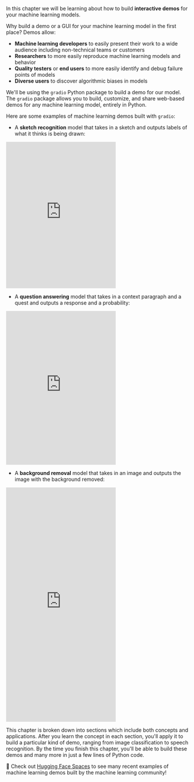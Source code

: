 <script>
</script>

In this chapter we will be learning about how to build **interactive demos** for your machine learning models. 

Why build a demo or a GUI for your machine learning model in the first place? Demos allow:

- **Machine learning developers** to easily present their work to a wide audience including non-technical teams or customers
- **Researchers** to more easily reproduce machine learning models and behavior
- **Quality testers** or **end users** to more easily identify and debug failure points of models
- **Diverse users** to discover algorithmic biases in models

We'll be using the `gradio` Python package to build a demo for our model. The `gradio` package allows you to build, customize, and share web-based demos for any machine learning model, entirely in Python.

Here are some examples of machine learning demos built with `gradio`:

* A **sketch recognition** model that takes in a sketch and outputs labels of what it thinks is being drawn: 

<iframe src="https://hf.space/gradioiframe/abidlabs/draw2/+" frameBorder="0" height="400" title="Gradio app" class="container p-0 flex-grow space-iframe" allow="accelerometer; ambient-light-sensor; autoplay; battery; camera; document-domain; encrypted-media; fullscreen; geolocation; gyroscope; layout-animations; legacy-image-formats; magnetometer; microphone; midi; oversized-images; payment; picture-in-picture; publickey-credentials-get; sync-xhr; usb; vr ; wake-lock; xr-spatial-tracking" sandbox="allow-forms allow-modals allow-popups allow-popups-to-escape-sandbox allow-same-origin allow-scripts allow-downloads"></iframe>

* A **question answering** model that takes in a context paragraph and a quest and outputs a response and a probability: 

<iframe src="https://hf.space/gradioiframe/abidlabs/question-answering-simple/+" frameBorder="0" height="420" title="Gradio app" class="container p-0 flex-grow space-iframe" allow="accelerometer; ambient-light-sensor; autoplay; battery; camera; document-domain; encrypted-media; fullscreen; geolocation; gyroscope; layout-animations; legacy-image-formats; magnetometer; microphone; midi; oversized-images; payment; picture-in-picture; publickey-credentials-get; sync-xhr; usb; vr ; wake-lock; xr-spatial-tracking" sandbox="allow-forms allow-modals allow-popups allow-popups-to-escape-sandbox allow-same-origin allow-scripts allow-downloads"></iframe>

* A **background removal** model that takes in an image and outputs the image with the background removed:

<iframe src="https://hf.space/gradioiframe/abidlabs/remove-bg/+" frameBorder="0" height="640" title="Gradio app" class="container p-0 flex-grow space-iframe" allow="accelerometer; ambient-light-sensor; autoplay; battery; camera; document-domain; encrypted-media; fullscreen; geolocation; gyroscope; layout-animations; legacy-image-formats; magnetometer; microphone; midi; oversized-images; payment; picture-in-picture; publickey-credentials-get; sync-xhr; usb; vr ; wake-lock; xr-spatial-tracking" sandbox="allow-forms allow-modals allow-popups allow-popups-to-escape-sandbox allow-same-origin allow-scripts allow-downloads"></iframe>

This chapter is broken down into sections which include both concepts and applications. After you learn the concept in each section, you'll apply it to build a particular kind of demo, ranging from image classification to speech recognition. By the time you finish this chapter, you'll be able to build these demos and many more in just a few lines of Python code. 

<Tip>
👀 Check out <a href="https://huggingface.co/spaces" target="_blank">Hugging Face Spaces</a> to see many recent examples of machine learning demos built by the machine learning community!
</Tip>

